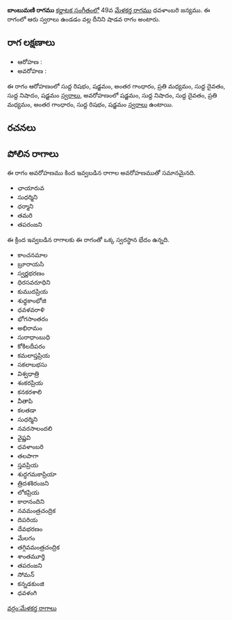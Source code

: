 {{Infobox ragam
	| name          	= బాంబుమణి
	| synonym	    	= 
	| mela          	= 
	| chakra        	= 
	| janaka        	= 
	| type          	= శాడవ
	| arohanam      	= {{svaraC|R1|S|G3|M2|D1|N1|S'}} 
	| avarohanam    	= {{svaraC|S'|N1|D1|M2|G3|R1|S}}
	| jeeva         	=
	| chhaya        	=
	| nyasa         	=
	| vishesha      	= 
	| equivalent  		= 
}}
{{కర్ణాటక సంగీత రాగాలు}}
'''బాంబుమణి రాగము''' [[కర్ణాటక సంగీతం]]లో 49వ [[మేళకర్త రాగము]] ధవళాంబరి జన్యము.  ఈ రాగంలో ఆరు స్వరాలు ఉండడం వల్ల దీనిని షాడవ రాగం అంటారు.


==రాగ లక్షణాలు==


* ఆరోహణ : {{svaraC|R1|S|G3|M2|D1|N1|S'}} 
* అవరోహణ : {{svaraC|S'|N1|D1|M2|G3|R1|S}}

ఈ రాగం ఆరోహణంలో సుద్ద రిషభం, షడ్జమం, అంతర గాంధారం, ప్రతి మధ్యమం, సుద్ద దైవతం, సుద్ద నిషాదం, షడ్జమం [[స్వరాలు]], అవరోహణంలో షడ్జమం, సుద్ద నిషాదం, సుద్ద దైవతం, ప్రతి మధ్యమం, అంతర గాంధారం, సుద్ద రిషభం, షడ్జమం [[స్వరాలు]] ఉంటాయి.

==రచనలు==



==పోలిన రాగాలు==
ఈ రాగం అవరోహణము కింద ఇవ్వబడిన రాగాల అవరోహణముతో సమానమైనది.
* ఛాయారువ
* సుధర్మిని
* ధర్మాని
* తమరి
* తపరంజని

ఈ క్రింద ఇవ్వబడిన రాగాలకు ఈ రాగంతో ఒక్క స్వరస్థాన భేదం ఉన్నది.
* కాంచనమాల
* బ్రూరాయసి
* స్వర్ణభరణం
* ధిరసవరూధిని
* కుముదప్రియ
* శుధ్ధకాంభోజి
* ధవళవరాళి
* భోగసాంతరం
* అభిరామం
* సురాధాంబుధి
* కోకిలదీపరం
* కమలాప్తప్రియ
* సకలాబభసు
* విశ్వధాత్రి
* శంకరప్రియ
* కనకరశాలి
* వీతాపి
* కలతడా
* సుధర్మిని
* నవరసాలందలి
* వైష్ణవి
* ధవళాంబరి
* తలపాగా
* స్తవప్రియ
* శుద్ధగమకాప్రియా
* త్రిదశశిరంజని
* లోకప్రియ
* కారానందిని
* నవమంత్రచంద్రిక
* దిపరియ
* దేవభరణం
* మేలగం
* తగ్గివమంత్రచంద్రిక
* శాంతమూర్తి
* తపరంజని
* సోమన్
* కన్నడకుంజి
* ధవళంగి



[[వర్గం:మేళకర్త రాగాలు]]